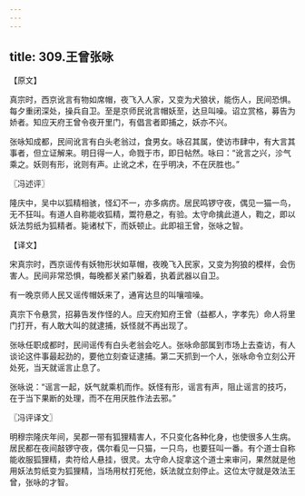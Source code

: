 ```yaml
---
---
---
```

title: 309.王曾张咏
---



【原文】

真宗时，西京讹言有物如席帽，夜飞入人家，又变为犬狼状，能伤人，民间恐惧。每夕重闭深处，操兵自卫。至是京师民讹言帽妖至，达旦叫噪。诏立赏格，募告为娇者。知应天府王曾令夜开里门，有倡言者即捕之，妖亦不兴。

张咏知成都，民间讹言有白头老翁过，食男女。咏召其属，使访市肆中，有大言其事者，但立证解来。明日得一人，命戮于市，即日帖然。咏曰：“讹言之兴，沴气乘之。妖则有形，讹则有声。止讹之术，在乎明决，不在厌胜也。”

〖冯述评〗

隆庆中，吴中以狐精相骇，怪幻不一，亦多病疠。居民鸣锣守夜，偶见一猫一鸟，无不狂叫。有道人自称能收狐精，鬻符悬之，有验。太守命擒此道人，鞫之，即以妖法剪纸为狐精者。毙诸杖下，而妖顿止。此即祖王曾，张咏之智。

【译文】

宋真宗时，西京谣传有妖物形状如草帽，夜晚飞入民家，又变为狗狼的模样，会伤害人。民间非常恐惧，每晚都关紧门躲着，执着武器以自卫。

有一晚京师人民又谣传帽妖来了，通宵达旦的叫嚷喧噪。

真宗下令悬赏，招募告发作怪的人。应天府知府王曾（益都人，字孝先）命人将里门打开，有人敢大叫的就逮捕，妖怪就不再出现了。

张咏任职成都时，民间谣传有白头老翁会吃人。张咏命部属到市场上去查访，有人谈论这件事最起劲的，要他立刻查证逮捕。第二天抓到一个人，张咏命令立刻公开处死，当天就谣言止息了。

张咏说：“谣言一起，妖气就乘机而作。妖怪有形，谣言有声，阻止谣言的技巧，在于当下果断的处理，而不在用厌胜作法去邪。”

〖冯评译文〗

明穆宗隆庆年间，吴郡一带有狐狸精害人，不只变化各种化身，也使很多人生病。居民都在夜间敲锣守夜，偶尔看见一只猫，一只鸟，也要狂叫一番。有个道士自称能收服狐狸精，卖符给人悬挂，很灵。太守命人捉拿这个道士来审问，果然就是他用妖法剪纸变为狐狸精，当场用杖打死他，妖法就立刻停止。这位太守就是效法王曾，张咏的才智。